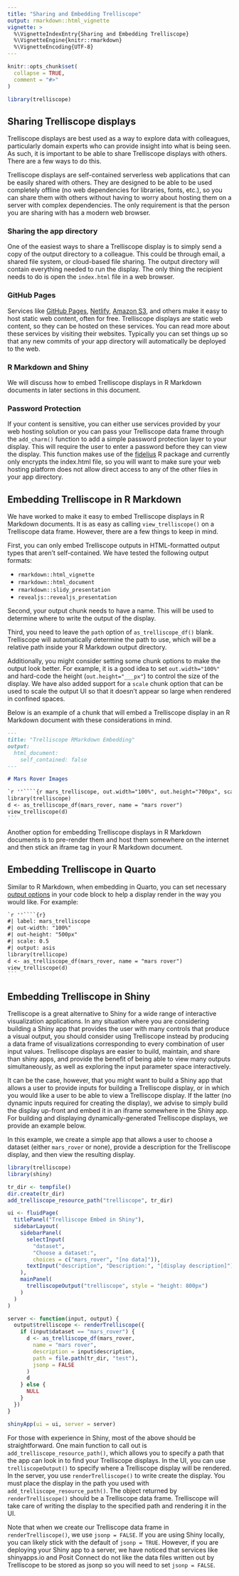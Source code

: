 ```yaml
---
title: "Sharing and Embedding Trelliscope"
output: rmarkdown::html_vignette
vignette: >
  %\VignetteIndexEntry{Sharing and Embedding Trelliscope}
  %\VignetteEngine{knitr::rmarkdown}
  %\VignetteEncoding{UTF-8}
---
```


```r
knitr::opts_chunk$set(
  collapse = TRUE,
  comment = "#>"
)
```

```r
library(trelliscope)
```

## Sharing Trelliscope displays

Trelliscope displays are best used as a way to explore data with colleagues, particularly domain experts who can provide insight into what is being seen. As such, it is important to be able to share Trelliscope displays with others. There are a few ways to do this.

Trelliscope displays are self-contained serverless web applications that can be easily shared with others. They are designed to be able to be used completely offline (no web dependencies for libraries, fonts, etc.), so you can share them with others without having to worry about hosting them on a server with complex dependencies. The only requirement is that the person you are sharing with has a modern web browser.

### Sharing the app directory

One of the easiest ways to share a Trelliscope display is to simply send a copy of the output directory to a colleague. This could be through email, a shared file system, or cloud-based file sharing. The output directory will contain everything needed to run the display. The only thing the recipient needs to do is open the `index.html` file in a web browser.

### GitHub Pages

Services like [GitHub Pages](https://pages.github.com), [Netlify](https://www.netlify.com), [Amazon S3](https://aws.amazon.com/s3/), and others make it easy to host static web content, often for free. Trelliscope displays are static web content, so they can be hosted on these services. You can read more about these services by visiting their websites. Typically you can set things up so that any new commits of your app directory will automatically be deployed to the web.

### R Markdown and Shiny

We will discuss how to embed Trelliscope displays in R Markdown documents in later sections in this document.

### Password Protection

If your content is sensitive, you can either use services provided by your web hosting solution or you can pass your Trelliscope data frame through the `add_charm()` function to add a simple password protection layer to your display. This will require the user to enter a password before they can view the display. This function makes use of the [fidelius](https://mattwarkentin.github.io/fidelius/) R package and currently only encrypts the index.html file, so you will want to make sure your web hosting platform does not allow direct access to any of the other files in your app directory.

## Embedding Trelliscope in R Markdown

We have worked to make it easy to embed Trelliscope displays in R Markdown documents. It is as easy as calling `view_trelliscope()` on a Trelliscope data frame. However, there are a few things to keep in mind.

First, you can only embed Trelliscope outputs in HTML-formatted output types that aren't self-contained. We have tested the following output formats:

- `rmarkdown::html_vignette`
- `rmarkdown::html_document`
- `rmarkdown::slidy_presentation`
- `revealjs::revealjs_presentation`

Second, your output chunk needs to have a name. This will be used to determine where to write the output of the display.

Third, you need to leave the `path` option of `as_trelliscope_df()` blank. Trelliscope will automatically determine the path to use, which will be a relative path inside your R Markdown output directory.

Additionally, you might consider setting some chunk options to make the output look better. For example, it is a good idea to set `out.width="100%"` and hard-code the height (`out.height="___px"`) to control the size of the display. We have also added support for a `scale` chunk option that can be used to scale the output UI so that it doesn't appear so large when rendered in confined spaces.

Below is an example of a chunk that will embed a Trelliscope display in an R Markdown document with these considerations in mind.


````markdown
---
title: "Trelliscope RMarkdown Embedding"
output:
  html_document:
    self_contained: false
---

# Mars Rover Images

`r ''````{r mars_trelliscope, out.width="100%", out.height="700px", scale=0.5}
library(trelliscope)
d <- as_trelliscope_df(mars_rover, name = "mars rover")
view_trelliscope(d)
```
````

Another option for embedding Trelliscope displays in R Markdown documents is to pre-render them and host them somewhere on the internet and then stick an iframe tag in your R Markdown document.

## Embedding Trelliscope in Quarto

Similar to R Markdown, when embedding in Quarto, you can set necessary [output options](https://quarto.org/docs/computations/execution-options.html#output-options) in your code block to help a display render in the way you would like. For example:

````markdown
`r ''````{r}
#| label: mars_trelliscope
#| out-width: "100%"
#| out-height: "500px"
#| scale: 0.5
#| output: asis
library(trellicope)
d <- as_trelliscope_df(mars_rover, name = "mars rover")
view_trelliscope(d)
```
````

## Embedding Trelliscope in Shiny

Trelliscope is a great alternative to Shiny for a wide range of interactive visualization applications. In any situation where you are considering building a Shiny app that provides the user with many controls that produce a visual output, you should consider using Trelliscope instead by producing a data frame of visualizations corresponding to every combination of user input values. Trelliscope displays are easier to build, maintain, and share than shiny apps, and provide the benefit of being able to view many outputs simultaneously, as well as exploring the input parameter space interactively.

It can be the case, however, that you might want to build a Shiny app that allows a user to provide inputs for building a Trelliscope display, or in which you would like a user to be able to view a Trelliscope display. If the latter (no dynamic inputs required for creating the display), we advise to simply build the display up-front and embed it in an iframe somewhere in the Shiny app. For building and displaying dynamically-generated Trelliscope displays, we provide an example below.

In this example, we create a simple app that allows a user to choose a dataset (either `mars_rover` or none), provide a description for the Trelliscope display, and then view the resulting display.

```r
library(trelliscope)
library(shiny)

tr_dir <- tempfile()
dir.create(tr_dir)
add_trelliscope_resource_path("trelliscope", tr_dir)

ui <- fluidPage(
  titlePanel("Trelliscope Embed in Shiny"),
  sidebarLayout(
    sidebarPanel(
      selectInput(
        "dataset",
        "Choose a dataset:",
        choices = c("mars_rover", "[no data]")),
      textInput("description", "Description:", "[display description]")
    ),
    mainPanel(
      trelliscopeOutput("trelliscope", style = "height: 800px")
    )
  )
)

server <- function(input, output) {
  output$trelliscope <- renderTrelliscope({
    if (input$dataset == "mars_rover") {
      d <- as_trelliscope_df(mars_rover,
        name = "mars rover",
        description = input$description,
        path = file.path(tr_dir, "test"),
        jsonp = FALSE
      )
      d
    } else {
      NULL
    }
  })
}

shinyApp(ui = ui, server = server)
```

For those with experience in Shiny, most of the above should be straightforward. One main function to call out is `add_trelliscope_resource_path()`, which allows you to specify a path that the app can look in to find your Trelliscope displays. In the UI, you can use `trelliscopeOutput()` to specify where a Trelliscope display will be rendered. In the server, you use `renderTrelliscope()` to write create the display. You must place the display in the path you used with `add_trelliscope_resource_path()`. The object returned by `renderTrelliscope()` should be a Trelliscope data frame. Trelliscope will take care of writing the display to the specified path and rendering it in the UI.

Note that when we create our Trelliscope data frame in `renderTrelliscope()`, we use `jsonp = FALSE`. If you are using Shiny locally, you can likely stick with the default of `jsonp = TRUE`. However, if you are deploying your Shiny app to a server, we have noticed that services like shinyapps.io and Posit Connect do not like the data files written out by Trelliscope to be stored as jsonp so you will need to set `jsonp = FALSE`.
